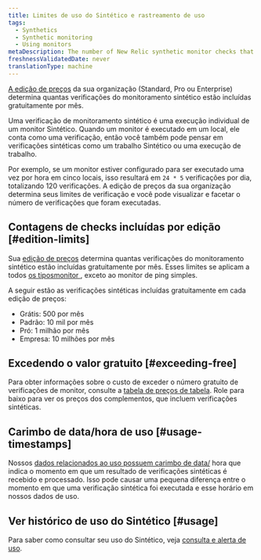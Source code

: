 ```yaml
---
title: Limites de uso do Sintético e rastreamento de uso
tags:
  - Synthetics
  - Synthetic monitoring
  - Using monitors
metaDescription: The number of New Relic synthetic monitor checks that are included per month with each pricing edition.
freshnessValidatedDate: never
translationType: machine
---
```


[A edição de preços](https://newrelic.com/pricing) da sua organização (Standard, Pro ou Enterprise) determina quantas verificações do monitoramento sintético estão incluídas gratuitamente por mês.

Uma verificação de monitoramento sintético é uma execução individual de um monitor Sintético. Quando um monitor é executado em um local, ele conta como uma verificação, então você também pode pensar em verificações sintéticas como um trabalho Sintético ou uma execução de trabalho.

Por exemplo, se um monitor estiver configurado para ser executado uma vez por hora em cinco locais, isso resultará em `24 * 5` verificações por dia, totalizando 120 verificações. A edição de preços da sua organização determina seus limites de verificação e você pode visualizar e facetar o número de verificações que foram executadas.

## Contagens de checks incluídas por edição [#edition-limits]

Sua [edição de preços](https://newrelic.com/pricing) determina quantas verificações do monitoramento sintético estão incluídas gratuitamente por mês. Esses limites se aplicam a todos [os tiposmonitor ](/docs/synthetics/synthetic-monitoring/getting-started/types-synthetic-monitors), exceto ao monitor de ping simples.

A seguir estão as verificações sintéticas incluídas gratuitamente em cada edição de preços:

* Grátis: 500 por mês
* Padrão: 10 mil por mês
* Pró: 1 milhão por mês
* Empresa: 10 milhões por mês

## Excedendo o valor gratuito [#exceeding-free]

Para obter informações sobre o custo de exceder o número gratuito de verificações de monitor, consulte a [tabela de preços de tabela](/docs/licenses/license-information/usage-plans/new-relic-usage-plan/#list-price). Role para baixo para ver os preços dos complementos, que incluem verificações sintéticas.

## Carimbo de data/hora de uso [#usage-timestamps]

Nossos [dados relacionados ao uso possuem carimbo de data/](/docs/accounts/accounts-billing/new-relic-one-pricing-billing/usage-queries-alerts) hora que indica o momento em que um resultado de verificações sintéticas é recebido e processado. Isso pode causar uma pequena diferença entre o momento em que uma verificação sintética foi executada e esse horário em nossos dados de uso.

## Ver histórico de uso do Sintético [#usage]

Para saber como consultar seu uso do Sintético, veja [consulta e alerta de uso](/docs/accounts/accounts-billing/new-relic-one-pricing-billing/usage-queries-alerts/#synthetics-usage).
